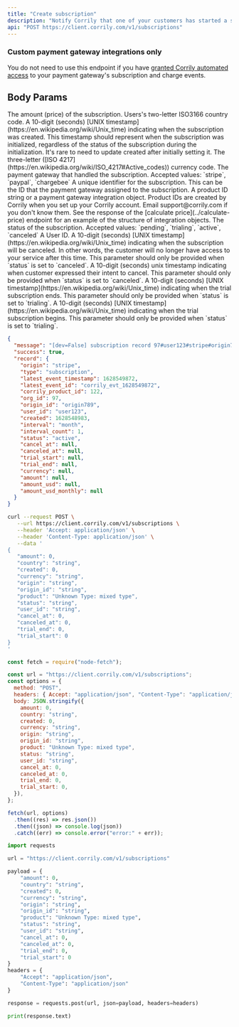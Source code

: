 ```yaml
---
title: "Create subscription"
description: "Notify Corrily that one of your customers has started a subscription."
api: "POST https://client.corrily.com/v1/subscriptions"
---
```


<Warning>
  <h3>Custom payment gateway integrations only</h3>

You do not need to use this endpoint if you have [granted Corrily automated access](../payment-gateways/integration-guide#recommended-provide-automated-access-of-subscription-and-charge-events) to your payment gateway's subscription and charge events.

</Warning>

## Body Params

<Param body="amount" type="float" required>
  The amount (price) of the subscription.
</Param>

<Param body="country" type="string">
  Users's two-letter ISO3166 country code.
</Param>

<Param body="created" type="integer" required>
  A 10-digit (seconds) [UNIX timestamp](https://en.wikipedia.org/wiki/Unix_time)
  indicating when the subscription was created. This timestamp should represent
  when the subscription was initialized, regardless of the status of the
  subscription during the initialization. It's rare to need to update created
  after initially setting it.
</Param>

<Param body="currency" type="string" required>
  The three-letter ([ISO
  4217](https://en.wikipedia.org/wiki/ISO_4217#Active_codes)) currency code.
</Param>

<Param body="origin" type="string" required>
  The payment gateway that handled the subscription. Accepted values: `stripe`,
  `paypal`, `chargebee`
</Param>

<Param body="origin_id" type="string" required>
  A unique identifier for the subscription. This can be the ID that the payment
  gateway assigned to the subscription.
</Param>

<Param body="product" type="string" required>
  A product ID string or a payment gateway integration object. Product IDs are
  created by Corrily when you set up your Corrily account. Email
  support@corrily.com if you don't know them. See the response of the [calculate
  price](../calculate-price) endpoint for an example of the structure of
  integration objects.
</Param>

<Param body="status" type="string" required>
  The status of the subscription. Accepted values: `pending`, `trialing`,
  `active`, `canceled`
</Param>

<Param body="user_id" type="string" required>
  A User ID.
</Param>

<Param body="cancel_at" type="integer">
  A 10-digit (seconds) [UNIX timestamp](https://en.wikipedia.org/wiki/Unix_time)
  indicating when the subscription will be canceled. In other words, the
  customer will no longer have access to your service after this time. This
  parameter should only be provided when `status` is set to `canceled`.
</Param>

<Param body="canceled_at" type="integer">
  A 10-digit (seconds) unix timestamp indicating when customer expressed their
  intent to cancel. This parameter should only be provided when `status` is set
  to `canceled`.
</Param>

<Param body="trial_end" type="integer">
  A 10-digit (seconds) [UNIX timestamp](https://en.wikipedia.org/wiki/Unix_time)
  indicating when the trial subscription ends. This parameter should only be
  provided when `status` is set to `trialing`.
</Param>

<Param body="trial_start" type="integer">
  A 10-digit (seconds) [UNIX timestamp](https://en.wikipedia.org/wiki/Unix_time)
  indicating when the trial subscription begins. This parameter should only be
  provided when `status` is set to `trialing`.
</Param>

<ResponseExample>

```json Example
{
  "message": "[dev=False] subscription record 97#user123#stripe#origin789 was written.",
  "success": true,
  "record": {
    "origin": "stripe",
    "type": "subscription",
    "latest_event_timestamp": 1628549872,
    "latest_event_id": "corrily_evt_1628549872",
    "corrily_product_id": 122,
    "org_id": 97,
    "origin_id": "origin789",
    "user_id": "user123",
    "created": 1628548983,
    "interval": "month",
    "interval_count": 1,
    "status": "active",
    "cancel_at": null,
    "canceled_at": null,
    "trial_start": null,
    "trial_end": null,
    "currency": null,
    "amount": null,
    "amount_usd": null,
    "amount_usd_monthly": null
  }
}
```

</ResponseExample>

<RequestExample>

```bash Bash
curl --request POST \
   --url https://client.corrily.com/v1/subscriptions \
   --header 'Accept: application/json' \
   --header 'Content-Type: application/json' \
   --data '
{
   "amount": 0,
   "country": "string",
   "created": 0,
   "currency": "string",
   "origin": "string",
   "origin_id": "string",
   "product": "Unknown Type: mixed type",
   "status": "string",
   "user_id": "string",
   "cancel_at": 0,
   "canceled_at": 0,
   "trial_end": 0,
   "trial_start": 0
}
'
```

```js Node
const fetch = require("node-fetch");

const url = "https://client.corrily.com/v1/subscriptions";
const options = {
  method: "POST",
  headers: { Accept: "application/json", "Content-Type": "application/json" },
  body: JSON.stringify({
    amount: 0,
    country: "string",
    created: 0,
    currency: "string",
    origin: "string",
    origin_id: "string",
    product: "Unknown Type: mixed type",
    status: "string",
    user_id: "string",
    cancel_at: 0,
    canceled_at: 0,
    trial_end: 0,
    trial_start: 0,
  }),
};

fetch(url, options)
  .then((res) => res.json())
  .then((json) => console.log(json))
  .catch((err) => console.error("error:" + err));
```

```python Python
import requests

url = "https://client.corrily.com/v1/subscriptions"

payload = {
    "amount": 0,
    "country": "string",
    "created": 0,
    "currency": "string",
    "origin": "string",
    "origin_id": "string",
    "product": "Unknown Type: mixed type",
    "status": "string",
    "user_id": "string",
    "cancel_at": 0,
    "canceled_at": 0,
    "trial_end": 0,
    "trial_start": 0
}
headers = {
    "Accept": "application/json",
    "Content-Type": "application/json"
}

response = requests.post(url, json=payload, headers=headers)

print(response.text)
```

</RequestExample>
